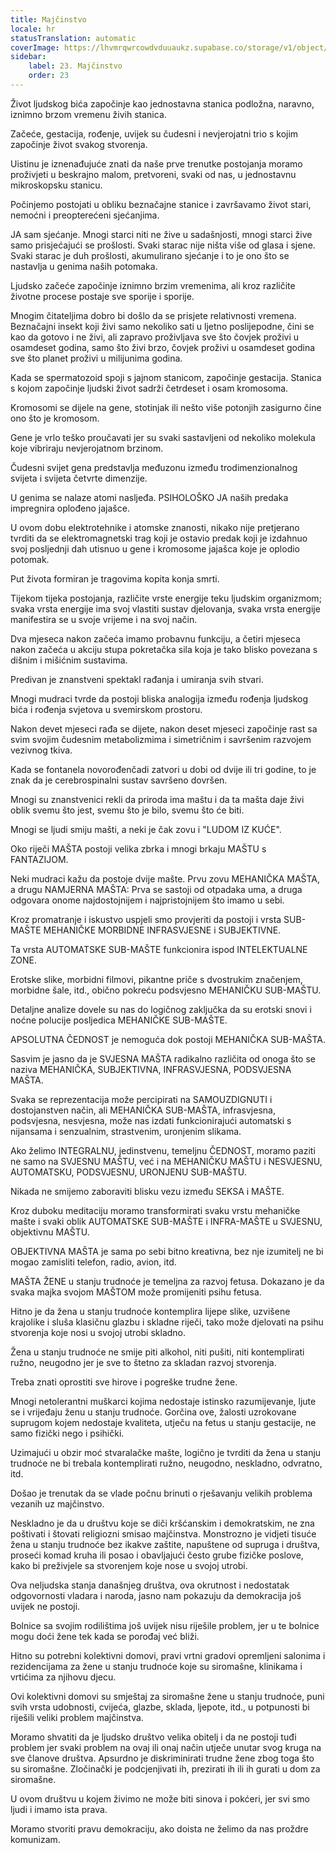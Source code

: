 ```yaml
---
title: Majčinstvo
locale: hr
statusTranslation: automatic
coverImage: https://lhvmrqwrcowdvduuaukz.supabase.co/storage/v1/object/public/strapi-uploads/small_cover-educacion-fundamental.webp-2d51a7828a2b1309555be27f7e2a61a0.webp
sidebar:
    label: 23. Majčinstvo
    order: 23
---
```

Život ljudskog bića započinje kao jednostavna stanica podložna, naravno, iznimno brzom vremenu živih stanica.

Začeće, gestacija, rođenje, uvijek su čudesni i nevjerojatni trio s kojim započinje život svakog stvorenja.

Uistinu je iznenađujuće znati da naše prve trenutke postojanja moramo proživjeti u beskrajno malom, pretvoreni, svaki od nas, u jednostavnu mikroskopsku stanicu.

Počinjemo postojati u obliku beznačajne stanice i završavamo život stari, nemoćni i preopterećeni sjećanjima.

JA sam sjećanje. Mnogi starci niti ne žive u sadašnjosti, mnogi starci žive samo prisjećajući se prošlosti. Svaki starac nije ništa više od glasa i sjene. Svaki starac je duh prošlosti, akumulirano sjećanje i to je ono što se nastavlja u genima naših potomaka.

Ljudsko začeće započinje iznimno brzim vremenima, ali kroz različite životne procese postaje sve sporije i sporije.

Mnogim čitateljima dobro bi došlo da se prisjete relativnosti vremena. Beznačajni insekt koji živi samo nekoliko sati u ljetno poslijepodne, čini se kao da gotovo i ne živi, ali zapravo proživljava sve što čovjek proživi u osamdeset godina, samo što živi brzo, čovjek proživi u osamdeset godina sve što planet proživi u milijunima godina.

Kada se spermatozoid spoji s jajnom stanicom, započinje gestacija. Stanica s kojom započinje ljudski život sadrži četrdeset i osam kromosoma.

Kromosomi se dijele na gene, stotinjak ili nešto više potonjih zasigurno čine ono što je kromosom.

Gene je vrlo teško proučavati jer su svaki sastavljeni od nekoliko molekula koje vibriraju nevjerojatnom brzinom.

Čudesni svijet gena predstavlja međuzonu između trodimenzionalnog svijeta i svijeta četvrte dimenzije.

U genima se nalaze atomi nasljeđa. PSIHOLOŠKO JA naših predaka impregnira oplođeno jajašce.

U ovom dobu elektrotehnike i atomske znanosti, nikako nije pretjerano tvrditi da se elektromagnetski trag koji je ostavio predak koji je izdahnuo svoj posljednji dah utisnuo u gene i kromosome jajašca koje je oplodio potomak.

Put života formiran je tragovima kopita konja smrti.

Tijekom tijeka postojanja, različite vrste energije teku ljudskim organizmom; svaka vrsta energije ima svoj vlastiti sustav djelovanja, svaka vrsta energije manifestira se u svoje vrijeme i na svoj način.

Dva mjeseca nakon začeća imamo probavnu funkciju, a četiri mjeseca nakon začeća u akciju stupa pokretačka sila koja je tako blisko povezana s dišnim i mišićnim sustavima.

Predivan je znanstveni spektakl rađanja i umiranja svih stvari.

Mnogi mudraci tvrde da postoji bliska analogija između rođenja ljudskog bića i rođenja svjetova u svemirskom prostoru.

Nakon devet mjeseci rađa se dijete, nakon deset mjeseci započinje rast sa svim svojim čudesnim metabolizmima i simetričnim i savršenim razvojem vezivnog tkiva.

Kada se fontanela novorođenčadi zatvori u dobi od dvije ili tri godine, to je znak da je cerebrospinalni sustav savršeno dovršen.

Mnogi su znanstvenici rekli da priroda ima maštu i da ta mašta daje živi oblik svemu što jest, svemu što je bilo, svemu što će biti.

Mnogi se ljudi smiju mašti, a neki je čak zovu i "LUDOM IZ KUĆE".

Oko riječi MAŠTA postoji velika zbrka i mnogi brkaju MAŠTU s FANTAZIJOM.

Neki mudraci kažu da postoje dvije mašte. Prvu zovu MEHANIČKA MAŠTA, a drugu NAMJERNA MAŠTA: Prva se sastoji od otpadaka uma, a druga odgovara onome najdostojnijem i najpristojnijem što imamo u sebi.

Kroz promatranje i iskustvo uspjeli smo provjeriti da postoji i vrsta SUB-MAŠTE MEHANIČKE MORBIDNE INFRASVJESNE i SUBJEKTIVNE.

Ta vrsta AUTOMATSKE SUB-MAŠTE funkcionira ispod INTELEKTUALNE ZONE.

Erotske slike, morbidni filmovi, pikantne priče s dvostrukim značenjem, morbidne šale, itd., obično pokreću podsvjesno MEHANIČKU SUB-MAŠTU.

Detaljne analize dovele su nas do logičnog zaključka da su erotski snovi i noćne polucije posljedica MEHANIČKE SUB-MAŠTE.

APSOLUTNA ČEDNOST je nemoguća dok postoji MEHANIČKA SUB-MAŠTA.

Sasvim je jasno da je SVJESNA MAŠTA radikalno različita od onoga što se naziva MEHANIČKA, SUBJEKTIVNA, INFRASVJESNA, PODSVJESNA MAŠTA.

Svaka se reprezentacija može percipirati na SAMOUZDIGNUTI i dostojanstven način, ali MEHANIČKA SUB-MAŠTA, infrasvjesna, podsvjesna, nesvjesna, može nas izdati funkcionirajući automatski s nijansama i senzualnim, strastvenim, uronjenim slikama.

Ako želimo INTEGRALNU, jedinstvenu, temeljnu ČEDNOST, moramo paziti ne samo na SVJESNU MAŠTU, već i na MEHANIČKU MAŠTU i NESVJESNU, AUTOMATSKU, PODSVJESNU, URONJENU SUB-MAŠTU.

Nikada ne smijemo zaboraviti blisku vezu između SEKSA i MAŠTE.

Kroz duboku meditaciju moramo transformirati svaku vrstu mehaničke mašte i svaki oblik AUTOMATSKE SUB-MAŠTE i INFRA-MAŠTE u SVJESNU, objektivnu MAŠTU.

OBJEKTIVNA MAŠTA je sama po sebi bitno kreativna, bez nje izumitelj ne bi mogao zamisliti telefon, radio, avion, itd.

MAŠTA ŽENE u stanju trudnoće je temeljna za razvoj fetusa. Dokazano je da svaka majka svojom MAŠTOM može promijeniti psihu fetusa.

Hitno je da žena u stanju trudnoće kontemplira lijepe slike, uzvišene krajolike i sluša klasičnu glazbu i skladne riječi, tako može djelovati na psihu stvorenja koje nosi u svojoj utrobi skladno.

Žena u stanju trudnoće ne smije piti alkohol, niti pušiti, niti kontemplirati ružno, neugodno jer je sve to štetno za skladan razvoj stvorenja.

Treba znati oprostiti sve hirove i pogreške trudne žene.

Mnogi netolerantni muškarci kojima nedostaje istinsko razumijevanje, ljute se i vrijeđaju ženu u stanju trudnoće. Gorčina ove, žalosti uzrokovane suprugom kojem nedostaje kvaliteta, utječu na fetus u stanju gestacije, ne samo fizički nego i psihički.

Uzimajući u obzir moć stvaralačke mašte, logično je tvrditi da žena u stanju trudnoće ne bi trebala kontemplirati ružno, neugodno, neskladno, odvratno, itd.

Došao je trenutak da se vlade počnu brinuti o rješavanju velikih problema vezanih uz majčinstvo.

Neskladno je da u društvu koje se diči kršćanskim i demokratskim, ne zna poštivati i štovati religiozni smisao majčinstva. Monstrozno je vidjeti tisuće žena u stanju trudnoće bez ikakve zaštite, napuštene od supruga i društva, proseći komad kruha ili posao i obavljajući često grube fizičke poslove, kako bi preživjele sa stvorenjem koje nose u svojoj utrobi.

Ova neljudska stanja današnjeg društva, ova okrutnost i nedostatak odgovornosti vladara i naroda, jasno nam pokazuju da demokracija još uvijek ne postoji.

Bolnice sa svojim rodilištima još uvijek nisu riješile problem, jer u te bolnice mogu doći žene tek kada se porođaj već bliži.

Hitno su potrebni kolektivni domovi, pravi vrtni gradovi opremljeni salonima i rezidencijama za žene u stanju trudnoće koje su siromašne, klinikama i vrtićima za njihovu djecu.

Ovi kolektivni domovi su smještaj za siromašne žene u stanju trudnoće, puni svih vrsta udobnosti, cvijeća, glazbe, sklada, ljepote, itd., u potpunosti bi riješili veliki problem majčinstva.

Moramo shvatiti da je ljudsko društvo velika obitelj i da ne postoji tuđi problem jer svaki problem na ovaj ili onaj način utječe unutar svog kruga na sve članove društva. Apsurdno je diskriminirati trudne žene zbog toga što su siromašne. Zločinački je podcjenjivati ih, prezirati ih ili ih gurati u dom za siromašne.

U ovom društvu u kojem živimo ne može biti sinova i pokćeri, jer svi smo ljudi i imamo ista prava.

Moramo stvoriti pravu demokraciju, ako doista ne želimo da nas proždre komunizam.

